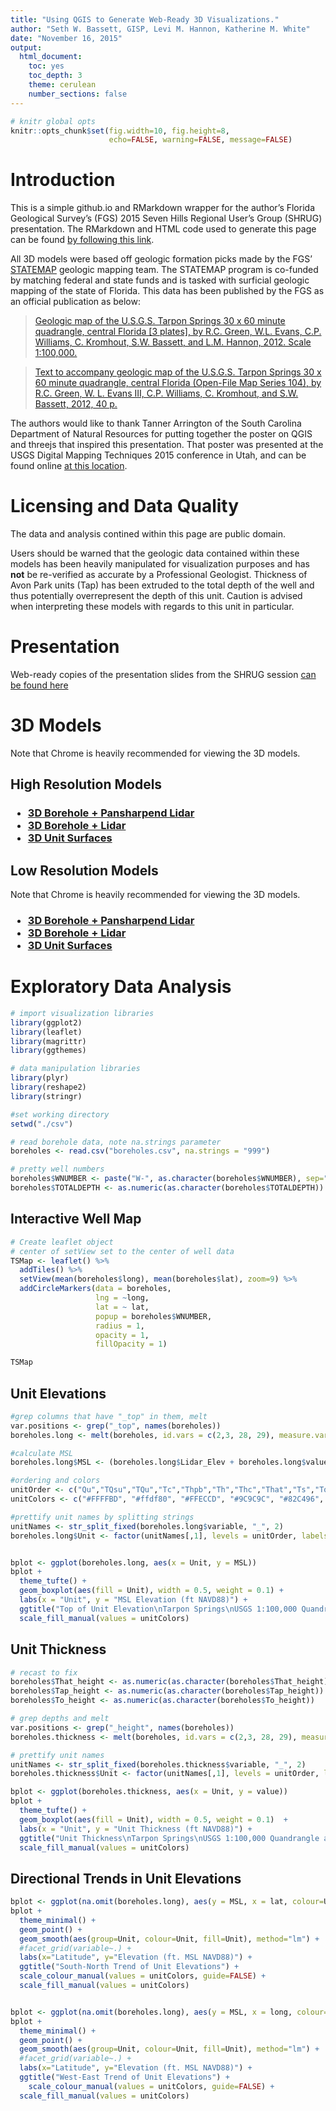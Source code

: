 ```yaml
---
title: "Using QGIS to Generate Web-Ready 3D Visualizations."
author: "Seth W. Bassett, GISP, Levi M. Hannon, Katherine M. White"
date: "November 16, 2015"
output: 
  html_document:
    toc: yes
    toc_depth: 3
    theme: cerulean
    number_sections: false
---
```

```r
# knitr global opts
knitr::opts_chunk$set(fig.width=10, fig.height=8,
                      echo=FALSE, warning=FALSE, message=FALSE)
```


# Introduction

This is a simple github.io and RMarkdown wrapper for the author's Florida Geological Survey's (FGS) 2015 Seven Hills Regional User's Group (SHRUG) presentation. The RMarkdown and HTML code used to generate this page can be found [by following this link](https://github.com/FloridaGeologicalSurvey/SHRUG2015/tree/gh-pages).

All 3D models were based off geologic formation picks made by the FGS' [STATEMAP](http://www.dep.state.fl.us/geology/programs/statemap.htm) geologic mapping team. The STATEMAP program is co-funded by matching federal and state funds and is tasked with surficial geologic mapping of the state of Florida. This data has been published by the FGS as an official publication as below:

> [Geologic map of the U.S.G.S. Tarpon Springs 30 x 60 minute quadrangle, central Florida [3 plates], by R.C.
Green, W.L. Evans, C.P. Williams, C. Kromhout, S.W. Bassett, and L.M. Hannon, 2012. Scale 1:100,000.](http://www.dep.state.fl.us/geology/programs/statemap/index.html#19)

> [Text to accompany geologic map of the U.S.G.S. Tarpon Springs 30 x 60 minute quadrangle, central
Florida (Open-File Map Series 104), by R.C. Green, W. L. Evans III, C.P. Williams, C. Kromhout,
and S.W. Bassett, 2012, 40 p.](http://publicfiles.dep.state.fl.us/FGS/FGS_Publications/OFR/OFR98_FINAL.pdf)

The authors would like to thank Tanner Arrington of the South Carolina Department of Natural Resources for putting together the poster on QGIS and threejs that inspired this presentation. That poster was presented at the USGS Digital Mapping Techniques 2015 conference in Utah, and can be found online [at this location](http://ngmdb.usgs.gov/Info/dmt/docs/DMT15_Arrington.pdf).

# Licensing and Data Quality

The data and analysis contined within this page are public domain.

Users should be warned that the geologic data contained within these models has been heavily manipulated for visualization purposes and has __not__ be re-verified as accurate by a Professional Geologist. Thickness of Avon Park units (Tap) has been extruded to the total depth of the well and thus potentially overrepresent the depth of this unit. Caution is advised when interpreting these models with regards to this unit in particular. 

# Presentation

Web-ready copies of the presentation slides from the SHRUG session [can be found here](presentation/index.html)

# 3D Models

Note that Chrome is heavily recommended for viewing the 3D models.

## High Resolution Models
<h3>
* [3D Borehole + Pansharpend Lidar](threejs/3D Borehole Visualization/index.html)
* [3D Borehole + Lidar](threejs/3D Borehole and LiDAR Visualization/index.html)
* [3D Unit Surfaces](threejs/3D Surface Visualization/index.html)
</h3>

## Low Resolution Models
Note that Chrome is heavily recommended for viewing the 3D models. 

<h3>
* [3D Borehole + Pansharpend Lidar](threejs_lowres/3D Borehole Visualization- Low Resolution/index.html)
* [3D Borehole + Lidar](threejs_lowres/3D Borehole and LiDAR Visualization- Low Resolution/index.html)
* [3D Unit Surfaces](threejs_lowres/3D Surface Visualization - Low Resolution/index.html)
</h3>


# Exploratory Data Analysis

```r


# import visualization libraries
library(ggplot2)
library(leaflet)
library(magrittr)
library(ggthemes)

# data manipulation libraries
library(plyr)
library(reshape2)
library(stringr)

#set working directory
setwd("./csv")

# read borehole data, note na.strings parameter
boreholes <- read.csv("boreholes.csv", na.strings = "999")

# pretty well numbers
boreholes$WNUMBER <- paste("W-", as.character(boreholes$WNUMBER), sep="")
boreholes$TOTALDEPTH <- as.numeric(as.character(boreholes$TOTALDEPTH))
```

## Interactive Well Map

```r

# Create leaflet object
# center of setView set to the center of well data
TSMap <- leaflet() %>%
  addTiles() %>%
  setView(mean(boreholes$long), mean(boreholes$lat), zoom=9) %>%
  addCircleMarkers(data = boreholes, 
                   lng = ~long, 
                   lat = ~ lat, 
                   popup = boreholes$WNUMBER,
                   radius = 1,
                   opacity = 1,
                   fillOpacity = 1)

TSMap

```

## Unit Elevations

```r
#grep columns that have "_top" in them, melt
var.positions <- grep("_top", names(boreholes))
boreholes.long <- melt(boreholes, id.vars = c(2,3, 28, 29), measure.vars = var.positions)

#calculate MSL
boreholes.long$MSL <- (boreholes.long$Lidar_Elev + boreholes.long$value)

#ordering and colors
unitOrder <- c("Qu","TQsu","TQu","Tc","Thpb","Th","Thc","That","Ts","To","Tap")
unitColors <- c("#FFFFBD", "#ffdf80", "#FFECCD", "#9C9C9C", "#82C496", "#C8F0DC", "#70db70", "#FFBFE9", "#A39CE6", "#2686E0", "#000099")

#prettify unit names by splitting strings
unitNames <- str_split_fixed(boreholes.long$variable, "_", 2)
boreholes.long$Unit <- factor(unitNames[,1], levels = unitOrder, labels = unitOrder)


bplot <- ggplot(boreholes.long, aes(x = Unit, y = MSL))
bplot + 
  theme_tufte() + 
  geom_boxplot(aes(fill = Unit), width = 0.5, weight = 0.1) + 
  labs(x = "Unit", y = "MSL Elevation (ft NAVD88)") + 
  ggtitle("Top of Unit Elevation\nTarpon Springs\nUSGS 1:100,000 Quandrangle and Surrounds") + 
  scale_fill_manual(values = unitColors)


```

## Unit Thickness

```r

# recast to fix
boreholes$That_height <- as.numeric(as.character(boreholes$That_height))
boreholes$Tap_height <- as.numeric(as.character(boreholes$Tap_height))
boreholes$To_height <- as.numeric(as.character(boreholes$To_height))

# grep depths and melt
var.positions <- grep("_height", names(boreholes))
boreholes.thickness <- melt(boreholes, id.vars = c(2,3, 28, 29), measure.vars = var.positions)

# prettify unit names
unitNames <- str_split_fixed(boreholes.thickness$variable, "_", 2)
boreholes.thickness$Unit <- factor(unitNames[,1], levels = unitOrder, labels = unitOrder)

bplot <- ggplot(boreholes.thickness, aes(x = Unit, y = value))
bplot + 
  theme_tufte() + 
  geom_boxplot(aes(fill = Unit), width = 0.5, weight = 0.1)  + 
  labs(x = "Unit", y = "Unit Thickness (ft NAVD88)") + 
  ggtitle("Unit Thickness\nTarpon Springs\nUSGS 1:100,000 Quandrangle and Surrounds") + 
  scale_fill_manual(values = unitColors)

```

## Directional Trends in Unit Elevations

```r
bplot <- ggplot(na.omit(boreholes.long), aes(y = MSL, x = lat, colour=Unit))
bplot + 
  theme_minimal() + 
  geom_point() + 
  geom_smooth(aes(group=Unit, colour=Unit, fill=Unit), method="lm") +
  #facet_grid(variable~.) +
  labs(x="Latitude", y="Elevation (ft. MSL NAVD88)") + 
  ggtitle("South-North Trend of Unit Elevations") + 
  scale_colour_manual(values = unitColors, guide=FALSE) + 
  scale_fill_manual(values = unitColors)


bplot <- ggplot(na.omit(boreholes.long), aes(y = MSL, x = long, colour=Unit))
bplot + 
  theme_minimal() + 
  geom_point() + 
  geom_smooth(aes(group=Unit, colour=Unit, fill=Unit), method="lm") +
  #facet_grid(variable~.) +
  labs(x="Latitude", y="Elevation (ft. MSL NAVD88)") + 
  ggtitle("West-East Trend of Unit Elevations") +
    scale_colour_manual(values = unitColors, guide=FALSE) + 
  scale_fill_manual(values = unitColors)
```


